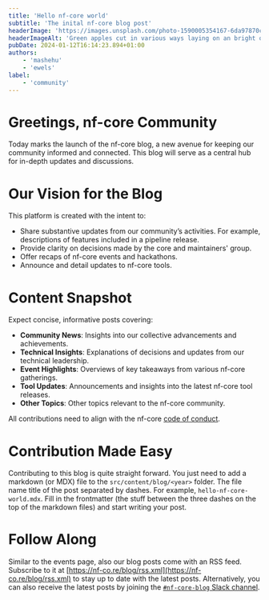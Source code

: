 ```yaml
---
title: 'Hello nf-core world'
subtitle: 'The inital nf-core blog post'
headerImage: 'https://images.unsplash.com/photo-1590005354167-6da97870c757'
headerImageAlt: 'Green apples cut in various ways laying on an bright orange surface'
pubDate: 2024-01-12T16:14:23.894+01:00
authors:
    - 'mashehu'
    - 'ewels'
label:
    - 'community'
---
```


# Greetings, nf-core Community

Today marks the launch of the nf-core blog, a new avenue for keeping our community informed and connected.
This blog will serve as a central hub for in-depth updates and discussions.

# Our Vision for the Blog

This platform is created with the intent to:

-   Share substantive updates from our community’s activities. For example, descriptions of features included in a pipeline release.
-   Provide clarity on decisions made by the core and maintainers' group.
-   Offer recaps of nf-core events and hackathons.
-   Announce and detail updates to nf-core tools.

# Content Snapshot

Expect concise, informative posts covering:

-   **Community News**: Insights into our collective advancements and achievements.
-   **Technical Insights**: Explanations of decisions and updates from our technical leadership.
-   **Event Highlights**: Overviews of key takeaways from various nf-core gatherings.
-   **Tool Updates**: Announcements and insights into the latest nf-core tool releases.
-   **Other Topics**: Other topics relevant to the nf-core community.

All contributions need to align with the nf-core [code of conduct](https://nf-co.re/code_of_conduct).

# Contribution Made Easy

Contributing to this blog is quite straight forward. You just need to add a markdown (or MDX) file to the `src/content/blog/<year>` folder.
The file name title of the post separated by dashes. For example, `hello-nf-core-world.mdx`.
Fill in the frontmatter (the stuff between the three dashes on the top of the markdown files) and start writing your post.

# Follow Along

Similar to the events page, also our blog posts come with an RSS feed. Subscribe to it at [https://nf-co.re/blog/rss.xml](https://nf-co.re/blog/rss.xml) to stay up to date with the latest posts.
Alternatively, you can also receive the latest posts by joining the [`#nf-core-blog` Slack channel](https://nfcore.slack.com/archives/C06DP7N82V9).
